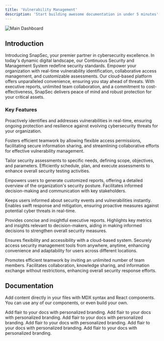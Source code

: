 ```yaml
---
title: 'Vulnerability Management'
description: 'Start building awesome documentation in under 5 minutes'
---
```



<img
  className="hidden dark:block"
  src="/images/d1.png"
  alt="Main Dashboard"
/>


## Introduction

Introducing SnapSec, your premier partner in cybersecurity excellence. In today's dynamic digital landscape, our Continuous Security and Management System redefine security standards. Empower your organization with real-time vulnerability identification, collaborative access management, and customizable assessments. Our cloud-based platform offers unparalleled convenience, ensuring you stay ahead of threats. With executive reports, unlimited team collaboration, and a commitment to cost-effectiveness, SnapSec delivers peace of mind and robust protection for your critical assets.


### Key Features

<AccordionGroup>
  <Accordion icon="repeat" title="Continuous Security Monitoring:">

Proactively identifies and addresses vulnerabilities in real-time, ensuring ongoing protection and resilience against evolving cybersecurity threats for your organization.
</Accordion>
<Accordion icon="people-group" title="Collaborative Access Management:">

Fosters efficient teamwork by allowing flexible access permissions, facilitating secure information sharing, and streamlining collaborative efforts for effective vulnerability management.
</Accordion>
<Accordion icon="leaf" title="Customizable Assessment Planning:">

Tailor security assessments to specific needs, defining scope, objectives, and parameters. Efficiently schedule, plan, and execute assessments to enhance overall security testing activities.
</Accordion>
<Accordion icon="file-contract" title="Comprehensive Vulnerability Reports:">

Empowers users to generate customized reports, offering a detailed overview of the organization's security posture. Facilitates informed decision-making and communication with key stakeholders.
</Accordion>
<Accordion icon="bell" title="Real-time Notifications:">

Keeps users informed about security events and vulnerabilities instantly. Enables swift response and mitigation, ensuring proactive measures against potential cyber threats in real-time.
</Accordion>
<Accordion icon="user-tie" title="Executive Reports for Decision Makers:">

Provides concise and insightful executive reports. Highlights key metrics and insights relevant to decision-makers, aiding in making informed decisions to strengthen overall security measures.
</Accordion>
<Accordion icon="cloud" title="Cloud-Based Convenience:">

Ensures flexibility and accessibility with a cloud-based system. Securely access security management tools from anywhere, anytime, enhancing convenience and adaptability for users across different locations.
</Accordion>
<Accordion icon="people-carry-box" title="Unlimited Team Collaboration:">

Promotes efficient teamwork by inviting an unlimited number of team members. Facilitates collaboration, knowledge sharing, and information exchange without restrictions, enhancing overall security response efforts.
</Accordion>
</AccordionGroup>



## Documentation

Add content directly in your files with MDX syntax and React components. You can use any of our components, or even build your own.

<CardGroup>

<Card title="Introduction" icon="paintbrush" href="products/csm/articles/introdu">
  Add flair to your docs with personalized branding.
</Card>

<Card title="Assessment Planning" icon="paintbrush" href="">
  Add flair to your docs with personalized branding.
</Card>


<Card title="Dashboard" icon="paintbrush" href="/products/csm/articles/dashboard">
  Add flair to your docs with personalized branding.
</Card>

<Card title="Vulnerability List" icon="paintbrush" href="/products/csm/articles/list">
  Add flair to your docs with personalized branding.
</Card>

<Card title="Vulnerability Reports" icon="paintbrush" href="/settings/global">
  Add flair to your docs with personalized branding.
</Card>

<Card title="Team Collaboration" icon="paintbrush" href="/settings/global">
  Add flair to your docs with personalized branding.
</Card>


</CardGroup>
